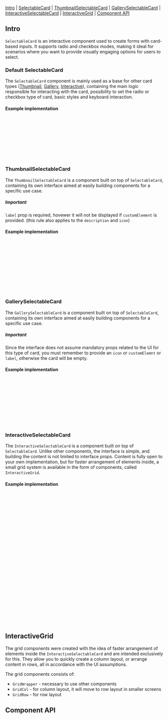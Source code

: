 

<Meta of={SelectableCardStories} />

<Title>SelectableCard</Title>

[Intro](#Intro) | [SelectableCard](#Default) | [ThumbnailSelectableCard](#Thumbnail) | [GallerySelectableCard](#Gallery) | [InteractiveSelectableCard](#Interactive) | [InteractiveGrid](#InteractiveGrid) | [Component API](#ComponentAPI)

## Intro <a id="Intro" />

`SelectableCard` is an interactive component used to create forms with card-based inputs. It supports radio and checkbox modes, making it ideal for scenarios where you want to provide visually engaging options for users to select.

### Default SelectableCard <a id="Default" />

The `SelectableCard` component is mainly used as a base for other card types ([Thumbnail](#Thumbnail), [Gallery](#Gallery), [Interactive](#Interactive)), containing the main logic responsible for interacting with the card, possibility to set the radio or checkbox type of card, basic styles and keyboard interaction.

<Canvas of={SelectableCardStories.Default} sourceState="none" />

#### Example implementation

```jsx
import { SelectableCard } from '@livechat/design-system-react-components';

<SelectableCard
  selectionType="radio"
  isSelected
  onClick={() => {}}
>
  Default accordion content
</SelectableCard>
```

### ThumbnailSelectableCard <a id="Thumbnail" />

The `ThumbnailSelectableCard` is a component built on top of `SelectableCard`, containing its own interface aimed at easily building components for a specific use case.

##### Important

`label` prop is required, hovewer it will not be displayed if `customElement` is provided. (this rule also applies to the `description` and `icon`)

<Canvas of={ThumbnailSelectableCard.RadioTypeExamples} sourceState="none" />

#### Example implementation

```jsx
import { Palette } from '@livechat/design-system-icons';
import { ThumbnailSelectableCard } from '@livechat/design-system-react-components';

<ThumbnailSelectableCard
  label="Card label"
  selectionType="radio"
  description="Card description"
  icon={<Icon source={Palette} />}
  isSelected
  onClick={() = {}}
/>
```


### GallerySelectableCard <a id="Gallery" />

The `GallerySelectableCard` is a component built on top of `SelectableCard`, containing its own interface aimed at easily building components for a specific use case.

##### Important

Since the interface does not assume mandatory props related to the UI for this type of card, you must remember to provide an `icon` or `customElemnt` or `label`, otherwise the card will be empty.

<Canvas of={GallerySelectableCard.RadioTypeExamples} sourceState="none" />

#### Example implementation

```jsx
import { Palette } from '@livechat/design-system-icons';
import { GallerySelectableCard } from '@livechat/design-system-react-components';

<GallerySelectableCard
  label="Card label"
  selectionType="radio"
  icon={<Icon source={Palette} />}
  isSelected
  onClick={() = {}}
/>
```

### InteractiveSelectableCard <a id="Interactive" />

The `InteractiveSelectableCard` is a component built on top of `SelectableCard`. 
Unlike other components, the interface is simple, and building the content is not limited to interface props.
Content is fully open to your own implementation, but for faster arrangement of elements inside, a small grid system is available in the form of components, called `InteractiveGrid`.

<Canvas of={InteractiveSelectableCard.RadioTypeExamples} sourceState="none" />

#### Example implementation

```jsx
import { Palette } from '@livechat/design-system-icons';
import { InteractiveSelectableCard, GridWrapper, GridCol } from '@livechat/design-system-react-components';

<InteractiveSelectableCard
  selectionType="radio"
  isSelected
  onClick={() = {}}
>
  <GridWrapper>
    <GridCol>
      <div>
        <Heading size="xs" className="interactive-heading">
          Default custom page event
        </Heading>
        <Text className="interactive-text">
          Goal is achieved when a specific condition set in your website’s
          code. This can be filling out a registration form.
        </Text>
      </div>
    </GridCol>
    <GridCol>
      <div className="interactive-custom-element">
        <Icon source={Palette} />
        <div>Replace me with Image, animation, video</div>
      </div>
    </GridCol>
  </GridWrapper>
</InteractiveSelectableCard>
```

## InteractiveGrid <a id="InteractiveGrid" />

The grid components were created with the idea of ​​faster arrangement of elements inside the `InteractiveSelectableCard` and are intended exclusively for this. They allow you to quickly create a column layout, or arrange content in rows, all in accordance with the UI assumptions.

The grid components consists of:
- `GridWrapper` - necessary to use other components
- `GridCol` - for column layout, it will move to row layout in smaller screens
- `GridRow` - for row layout

## Component API <a id="ComponentAPI" />

<ArgTypes of={SelectableCardStories.Default} sort="requiredFirst" />


